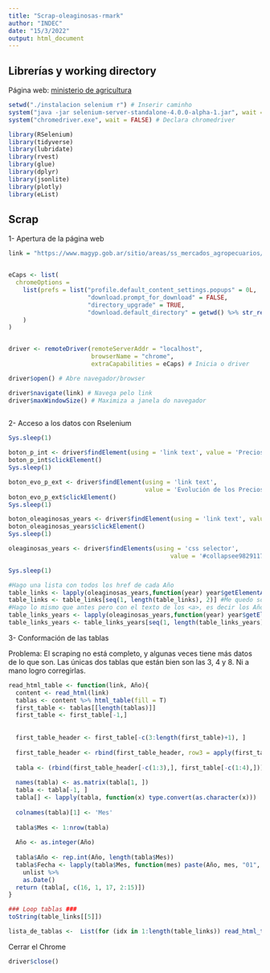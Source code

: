```yaml
---
title: "Scrap-oleaginosas-rmark"
author: "INDEC"
date: "15/3/2022"
output: html_document
---
```

## Librerías y working directory
Página web: [ministerio de agricultura](https://www.magyp.gob.ar/sitio/areas/ss_mercados_agropecuarios/areas/granos/index.php)

```r

setwd("./instalacion selenium r") # Inserir caminho
system("java -jar selenium-server-standalone-4.0.0-alpha-1.jar", wait = FALSE) # Declara selenium
system("chromedriver.exe", wait = FALSE) # Declara chromedriver

library(RSelenium)
library(tidyverse)
library(lubridate)
library(rvest)
library(glue)
library(dplyr) 
library(jsonlite)
library(plotly)
library(eList)
```
## Scrap

1- Apertura de la página web

```r
link = "https://www.magyp.gob.ar/sitio/areas/ss_mercados_agropecuarios/areas/granos/index.php"


eCaps <- list(
  chromeOptions = 
    list(prefs = list("profile.default_content_settings.popups" = 0L,
                      "download.prompt_for_download" = FALSE,
                      "directory_upgrade" = TRUE,
                      "download.default_directory" = getwd() %>% str_replace_all("/", "\\\\"))
    )
)


driver <- remoteDriver(remoteServerAddr = "localhost", 
                       browserName = "chrome",
                       extraCapabilities = eCaps) # Inicia o driver

driver$open() # Abre navegador/browser

driver$navigate(link) # Navega pelo link
driver$maxWindowSize() # Maximiza a janela do navegador      
         
```
2- Acceso a los datos con Rselenium

```r
Sys.sleep(1)

boton_p_int <- driver$findElement(using = 'link text', value = 'Precios Internacionales')
boton_p_int$clickElement()
Sys.sleep(1)

boton_evo_p_ext <- driver$findElement(using = 'link text',
                                      value = 'Evolución de los Precios Externos')
boton_evo_p_ext$clickElement()
Sys.sleep(1)

boton_oleaginosas_years <- driver$findElement(using = 'link text', value = 'Oleaginosas (Mensual en u$s-tn)')
boton_oleaginosas_years$clickElement()
Sys.sleep(1)

oleaginosas_years <- driver$findElements(using = 'css selector',
                                             value = '#collapsee9829117d9288d8fb980211b3ad720f5 .panel-group div a')

Sys.sleep(1)

#Hago una lista con todos los href de cada Año
table_links <- lapply(oleaginosas_years,function(year) year$getElementAttribute('href'))
table_links <- table_links[seq(1, length(table_links), 2)] #Me quedo solo con los impares porque se repiten
#Hago lo mismo que antes pero con el texto de los <a>, es decir los Años
table_links_years <- lapply(oleaginosas_years,function(year) year$getElementText())
table_links_years <- table_links_years[seq(1, length(table_links_years), 2)]

```

3- Conformación de las tablas

Problema: El scraping no está completo, y algunas veces tiene más datos de lo que son. Las únicas dos tablas que están bien son las 3, 4 y 8. Ni a mano logro corregirlas.  

```r
read_html_table <- function(link, Año){
  content <- read_html(link)
  tablas <- content %>% html_table(fill = T)
  first_table <- tablas[[length(tablas)]]
  first_table <- first_table[-1,]
  
  
  first_table_header <- first_table[-c(3:length(first_table)+1), ]
  
  first_table_header <- rbind(first_table_header, row3 = apply(first_table_header, 2, paste0, collapse = "-"))
  
  tabla <- (rbind(first_table_header[-c(1:3),], first_table[-c(1:4),]))
  
  names(tabla) <- as.matrix(tabla[1, ])
  tabla <- tabla[-1, ]
  tabla[] <- lapply(tabla, function(x) type.convert(as.character(x)))
  
  colnames(tabla)[1] <- 'Mes'
  
  tabla$Mes <- 1:nrow(tabla)
  
  Año <- as.integer(Año)
  
  tabla$Año <- rep.int(Año, length(tabla$Mes))
  tabla$Fecha <- lapply(tabla$Mes, function(mes) paste(Año, mes, "01", sep = "-")) %>%
    unlist %>%
    as.Date()
  return (tabla[, c(16, 1, 17, 2:15)])
}

### Loop tablas ###
toString(table_links[[5]])

lista_de_tablas <-  List(for (idx in 1:length(table_links)) read_html_table(toString(table_links[[idx]]), table_links_years[[idx]]))

```

Cerrar el Chrome

```r
driver$close()
```


